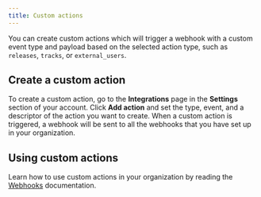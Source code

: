 ```yaml
---
title: Custom actions
---
```


You can create custom actions which will trigger a webhook with a custom event type and payload based on the selected action type, such as `releases`, `tracks`, or `external_users`.

## Create a custom action

To create a custom action, go to the **Integrations** page in the **Settings** section of your account. Click **Add action** and set the type, event, and a descriptor of the action you want to create. When a custom action is triggered, a webhook will be sent to all the webhooks that you have set up in your organization.

## Using custom actions

Learn how to use custom actions in your organization by reading the [Webhooks](/integrations/webhooks) documentation.